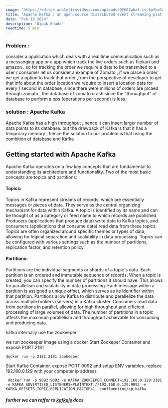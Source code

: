 ```yaml
---
image: "https://editor.analyticsvidhya.com/uploads/92687what-is-kafka%20(1).png"
title: "Apache Kafka : an open-source distributed event streaming platform"
date: "Feb 18 2024"
description: "Dipak Khade"
readtime: 5 min
---
```


### Problem :

consider a application which deals with a real time communication such as a messanging app or a app which track the live orders such as flipkart and amazon .
so for tracking the order we require a data to be transmited to a user / consumer
let us consider a example of Zomato , if we place a order we get a option to track that order ,from the perspective of developer to get that info about the order location we require to insert a location data for every 1 second in database, since there were millions of orders are plcaed through zomato , the database of zomato
crash since the "throughput" of database to perform a ops (operations per second) is less.

### solution : Apache Kafka

Apache Kafka has a high throughput , hence it can insert larger number of data points to its database.
but the drawback of Kafka is that it has a temporary memory , hence the solution to our problem is that using the combition of database and Kafka

## Getting started with Apache Kafka

Apache Kafka operates on a few key concepts that are fundamental to understanding its architecture and functionality. Two of the most basic concepts are topics and partitions:

#### Topics:

Topics in Kafka represent streams of records, which are essentially messages or pieces of data. They serve as the central organizing mechanism for data within Kafka.
A topic is identified by its name and can be thought of as a category or feed name to which records are published.
Producers (applications that produce data) write data to Kafka topics, and consumers (applications that consume data) read data from these topics.
Topics are often organized around specific themes or types of data, allowing for logical separation and scalability in data processing.
Topics can be configured with various settings such as the number of partitions, replication factor, and retention policy.

#### Partitions:

Partitions are the individual segments or shards of a topic's data. Each partition is an ordered and immutable sequence of records.
When a topic is created, you can specify the number of partitions it should have. This allows for parallelism and scalability in data processing.
Each message within a partition is assigned a unique offset, which serves as its identifier within that partition.
Partitions allow Kafka to distribute and parallelize the data across multiple brokers (servers) in a Kafka cluster.
Consumers read data from partitions in parallel, allowing for high throughput and efficient processing of large volumes of data.
The number of partitions in a topic affects the maximum parallelism and throughput achievable for consuming and producing data.

kafka internally use the zookeeper

we run zookeeper image using a docker
Start Zookeper Container and expose PORT 2181

```
docker run -p 2181:2181 zookeeper
```

Start Kafka Container, expose PORT 9092 and setup ENV variables.
replace 192.168.0.129 with your computer ip address

```
 docker run -p 9092:9092 -e KAFKA_ZOOKEEPER_CONNECT=192.168.0.129:2181 -e KAFKA_ADVERTISED_LISTENERS=PLAINTEXT://192.168.0.129:9092 -e KAFKA_OFFSETS_TOPIC_REPLICATION_FACTOR=1  confluentinc/cp-kafka
```

##### further we can reffer to [kafkajs](https://kafka.js.org/docs/getting-started "kafkajs") docs
